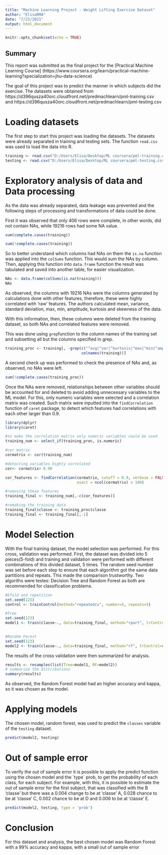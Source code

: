 ```yaml
---
title: "Machine Learning Project - Weight Lifting Exercise Dataset"
author: "ElisaRMA"
date: "7/23/2021"
output: html_document
---
```


```r
knitr::opts_chunk$set(echo = TRUE)
```

## Summary

This report was submitted as the final project for the [Practical Machine Learning Course] (https://www.coursera.org/learn/practical-machine-learning?specialization=jhu-data-science)

The goal of this project was to predict the manner in which subjects did the exercise. The datasets were obtained from https://d396qusza40orc.cloudfront.net/predmachlearn/pml-training.csv and 
https://d396qusza40orc.cloudfront.net/predmachlearn/pml-testing.csv


# Loading datasets

The first step to start this project was loading the datasets. The datasets were already separated in training and testing sets. The function `read.csv` was used to load the data into R. 

```r

training <- read.csv("D:/Users/Elisa/Desktop/ML coursera/pml-training.csv")
testing <- read.csv("D:/Users/Elisa/Desktop/ML coursera/pml-testing.csv")

```


# Exploratory analysis of data and Data processing 

As the data was already separated, data leakage was prevented and the following steps of processing and transformations of data could be done. 

First it was observed that only 406 rows were complete, in other words, did not contain NAs, while 19216 rows had some NA value.

```r
sum(complete.cases(training))
```

```r
sum(!complete.cases(training))
```
So to better understand which columns had NAs on them the `is.na` function was applied into the `colSums` function. This would sum the NAs by column. Then, applying this function into `data.frame` function the result was tabulated and saved into another table, for easier visualization. 

```r

NAs <- data.frame(colSums(is.na(training)))
NAs

```
As observed, the columns with 19216 NAs were the columns generated by calculations done with other features, therefore, these were highly correlated with 'raw' features. The authors calculated mean, variance,
standard deviation, max, min, amplitude, kurtosis and skewness of the data.

With this information, then, these columns were deleted from the training dataset, so both NAs and correlated features were removed.  

This was done using `grep`function to the column names of the training set and subsetting all but the columns specified in grep. 

```r

training_proc <- training[, -grep(c("^avg|^var|^kurtosis|^max|^min|^amplitude|^skewness|^stddev"),
                                  colnames(training))]

```

A second check up was performed to check the presence of NAs and, as observed, no NAs were left. 

```r

sum(!complete.cases(training_proc))

```
Once the NAs were removed, relationships between other variables should be accounted for and deleted to avoid adding unnecessary variables to the ML model. For this, only numeric variables were selected and a correlation matrix was created. Such matrix were inputted into the `findCorrelation` function of `caret` package, to detect which features had correlations with each other larger than 0.9.  

```r

library(dplyr)
library(caret)   

#to make the correlation matrix only numeric variables could be used
training_num <- select_if(training_proc, is.numeric)

#cor matrix
cormatrix <- cor(training_num)

#detecting variables highly correlated 
cor<- cormatrix> 0.90

cor_features <- findCorrelation(cormatrix, cutoff = 0.9, verbose = FALSE, names = FALSE, 
                                exact = ncol(cormatrix) < 100)

#removing these features
training_final <- training_num[,-c(cor_features)]

#remaking the training data
training_final$classe <- training_proc$classe
training_final <- training_final[,-1]
```


# Model Selection

With the final training dataset, the model selection was performed. For this cross, validation was performed. First, the dataset was divided into 5 pieces(5-fold) and training and validation were performed with different combinations of this divided dataset, 5 times. The random seed number was set before each step to ensure that each algorithm got the same data partitions and repeats. This made the comparison trustworthy.
Two algoriths were testes: Decision Tree and Random Forest as both are recommended for classification problems. 

```r
#kfold and repetition
set.seed(123)
control <- trainControl(method="repeatedcv", number=5, repeats=5)

```

```r
#Tree
set.seed(123)
model1 <- train(classe~., data=training_final, method="rpart", trControl=control)
        
```

```r
#Random Forest
set.seed(123)
model2 <- train(classe~., data=training_final, method="rf", trControl=control)

```

The results of the cross validation were then summarized for analysis.
```r
results <- resamples(list(Tree=model1, RF=model2))
# summarize the distributions
summary(results)
```

As observed, the Random Forest model had an higher accuracy and kappa, so it was chosen as the model. 

# Applying models

The chosen model, random forest, was used to predict the `classes` variable of the `testing` dataset. 

```r

predict(model2, testing)


```

# Out of sample error

To verify the out of sample error it is possible to apply the predict function using the chosen model and the ´type´ prob, to get the probability of each class, for each subject. For example, with this, it is possible to estimate the out of sample error for the first subject, that was classified with the B 'classe' but there was a 0.004 change to be at 'classe' A, 0.028 chance to be at 'classe' C, 0.002 chance to be at D and 0.006 to be at 'classe' E.

```r

predict(model2, testing, type = 'prob')

```

# Conclusion

For this dataset and analysis, the best chosen model was Random Forest with a 99% accuracy and kappa, with a small out of sample error 
